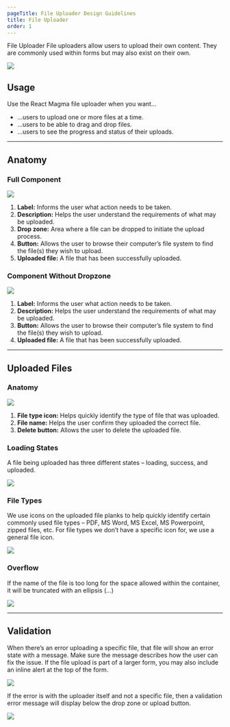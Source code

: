 ```yaml
---
pageTitle: File Uploader Design Guidelines
title: File Uploader
order: 1
---
```



<DocsHeading to="/api/file-uploader/" type="design">
  File Uploader
</DocsHeading>
<LeadParagraph>
  File uploaders allow users to upload their own content.  They are commonly used within forms but may also exist on their own.
</LeadParagraph>

![ ](../../images/file-uploader/uploader-intro-image.png)

## Usage

Use the React Magma file uploader when you want... 
- ...users to upload one or more files at a time.
- ...users to be able to drag and drop files.
- ...users to see the progress and status of their uploads.

---

## Anatomy

### Full Component

![ ](../../images/file-uploader/uploader-dropzone-anatomy.png)

1. **Label:** Informs the user what action needs to be taken.
1. **Description:** Helps the user understand the requirements of what may be uploaded.
1. **Drop zone:** Area where a file can be dropped to initiate the upload process.
1. **Button:** Allows the user to browse their computer’s file system to find the file(s) they wish to upload.
1. **Uploaded file:** A file that has been successfully uploaded.


### Component Without Dropzone

![ ](../../images/file-uploader/uploader-anatomy.png)

1. **Label:** Informs the user what action needs to be taken.
1. **Description:** Helps the user understand the requirements of what may be uploaded.
1. **Button:** Allows the user to browse their computer’s file system to find the file(s) they wish to upload.
1. **Uploaded file:** A file that has been successfully uploaded.

---

## Uploaded Files

### Anatomy

![ ](../../images/file-uploader/uploaded-file-anatomy.png)

1. **File type icon:** Helps quickly identify the type of file that was uploaded.
1. **File name:** Helps the user confirm they uploaded the correct file.
1. **Delete button:** Allows the user to delete the uploaded file.

### Loading States

A file being uploaded has three different states – loading, success, and uploaded.

![ ](../../images/file-uploader/loading-states.png)

### File Types

We use icons on the uploaded file planks to help quickly identify certain commonly used file types – PDF, MS Word, MS Excel, MS Powerpoint, zipped files, etc.  For file types we don’t have a specific icon for, we use a general file icon.

![ ](../../images/file-uploader/file-types.png)

### Overflow

If the name of the file is too long for the space allowed within the container, it will be truncated with an ellipsis (...)

![ ](../../images/file-uploader/uploaded-file-overflow.png)

---

## Validation

When there’s an error uploading a specific file, that file will show an error state with a message.  Make sure the message describes how the user can fix the issue.  If the file upload is part of a larger form, you may also include an inline alert at the top of the form.

![ ](../../images/file-uploader/file-validation.png)

If the error is with the uploader itself and not a specific file, then a validation error message will display below the drop zone or upload button.

![ ](../../images/file-uploader/uploader-validation.png)

<span class="horizontal-spacer"></span>